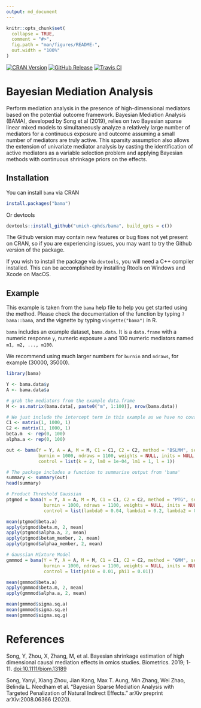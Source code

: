 ```yaml
---
output: md_document
---
```

```r
knitr::opts_chunk$set(
  collapse = TRUE,
  comment = "#>",
  fig.path = "man/figures/README-",
  out.width = "100%"
)


```
<!-- badges: start -->
[![CRAN Version](https://img.shields.io/cran/v/bama?style=flat-square&color=blue&label=CRAN)](https://cran.r-project.org/package=bama)
[![GitHub Release](https://img.shields.io/github/v/release/umich-cphds/bama?include_prereleases&label=Github&style=flat-square)](https://github.com/umich-cphds/bama)
[![Travis CI](https://img.shields.io/travis/umich-cphds/bama?style=flat-square)](https://travis-ci.org/umich-cphds/bama)

# Bayesian Mediation Analysis

Perform mediation analysis in the presence of high-dimensional mediators based
on the potential outcome framework. Bayesian Mediation Analysis (BAMA),
developed by Song et al (2019), relies on two Bayesian
sparse linear mixed models to simultaneously analyze a relatively large number
of mediators for a continuous exposure and outcome assuming a small number of
mediators are truly active. This sparsity assumption also allows the extension
of univariate mediator analysis by casting the identification of active
mediators as a variable selection problem and applying Bayesian methods with
continuous shrinkage priors on the effects.

## Installation
You can install `bama` via CRAN

```r
install.packages("bama")
```
Or devtools
```r
devtools::install_github("umich-cphds/bama", build_opts = c())
```

The Github version may contain new features or bug fixes not yet present on
CRAN, so if you are experiencing issues, you may want to try the Github
version of the package.

If you wish to install the package via `devtools`, you will need a C++ compiler
installed. This can be accomplished by installing Rtools on Windows and Xcode
on MacOS.

## Example
This example is taken from the `bama` help file to help you get started using
the method. Please check the documentation of the function by typing
`?bama::bama`, and the vignette by typing `vingette("bama")` in R.

`bama` includes an example dataset, `bama.data`. It is a `data.frame` with a
numeric response `y`, numeric exposure `a` and 100 numeric mediators named
`m1, m2, ..., m100`.

We recommend using much larger numbers for `burnin` and `ndraws`, for
example (30000, 35000).

```r
library(bama)

Y <- bama.data$y
A <- bama.data$a

# grab the mediators from the example data.frame
M <- as.matrix(bama.data[, paste0("m", 1:100)], nrow(bama.data))

# We just include the intercept term in this example as we have no covariates
C1 <- matrix(1, 1000, 1)
C2 <- matrix(1, 1000, 1)
beta.m  <- rep(0, 100)
alpha.a <- rep(0, 100)

out <- bama(Y = Y, A = A, M = M, C1 = C1, C2 = C2, method = "BSLMM", seed = 1234,
            burnin = 1000, ndraws = 1100, weights = NULL, inits = NULL, 
            control = list(k = 2, lm0 = 1e-04, lm1 = 1, l = 1))

# The package includes a function to summarise output from 'bama'
summary <- summary(out)
head(summary)

# Product Threshold Gaussian 
ptgmod = bama(Y = Y, A = A, M = M, C1 = C1, C2 = C2, method = "PTG", seed = 1234,
              burnin = 1000, ndraws = 1100, weights = NULL, inits = NULL, 
              control = list(lambda0 = 0.04, lambda1 = 0.2, lambda2 = 0.2))

mean(ptgmod$beta.a)
apply(ptgmod$beta.m, 2, mean)
apply(ptgmod$alpha.a, 2, mean)
apply(ptgmod$betam_member, 2, mean)
apply(ptgmod$alphaa_member, 2, mean)

# Gaussian Mixture Model
gmmmod = bama(Y = Y, A = A, M = M, C1 = C1, C2 = C2, method = "GMM", seed = 1234,
              burnin = 1000, ndraws = 1100, weights = NULL, inits = NULL, 
              control = list(phi0 = 0.01, phi1 = 0.01))

mean(gmmmod$beta.a)
apply(gmmmod$beta.m, 2, mean)
apply(gmmmod$alpha.a, 2, mean)

mean(gmmmod$sigma.sq.a)
mean(gmmmod$sigma.sq.e)
mean(gmmmod$sigma.sq.g)
```

# References
Song, Y, Zhou, X, Zhang, M, et al. Bayesian shrinkage estimation of high
dimensional causal mediation effects in omics studies. Biometrics. 2019;
1-11. [doi:10.1111/biom.13189](https://doi.org/10.1111/biom.13189)

Song, Yanyi, Xiang Zhou, Jian Kang, Max T. Aung, Min Zhang, Wei Zhao, Belinda L. Needham et al. "Bayesian Sparse Mediation Analysis with Targeted Penalization of Natural Indirect Effects." arXiv preprint arXiv:2008.06366 (2020).

